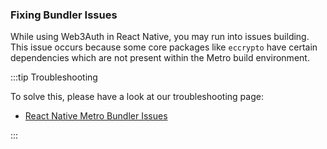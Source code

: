### Fixing Bundler Issues

While using Web3Auth in React Native, you may run into issues building. This issue occurs because some core packages like `eccrypto` have certain dependencies which are not present within the Metro build environment.

:::tip Troubleshooting

To solve this, please have a look at our troubleshooting page:

- [React Native Metro Bundler Issues](/troubleshooting/metro-issues)

:::
